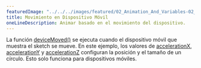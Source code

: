 ---
featuredImage: "../../../images/featured/02_Animation_And_Variables-02_Mobile_Device_Movement-thumbnail.jpg"
title: Movimiento en Dispositivo Móvil
oneLineDescription: Animar basado en el movimiento del dispositivo.
---

La función <a href="/reference/#/p5/deviceMoved/" target="_blank">deviceMoved()</a>
se ejecuta cuando el dispositivo móvil que muestra el sketch se mueve.
En este ejemplo, los valores de
<a href="/reference/#/p5/accelerationX/" target="_blank">accelerationX</a>,
<a href="/reference/#/p5/accelerationY/" target="_blank">accelerationY</a> 
y <a href="/reference/#/p5/accelerationZ/" target="_blank">accelerationZ</a>
configuran la posición y el tamaño de un círculo.
Esto solo funciona para dispositivos móviles.
